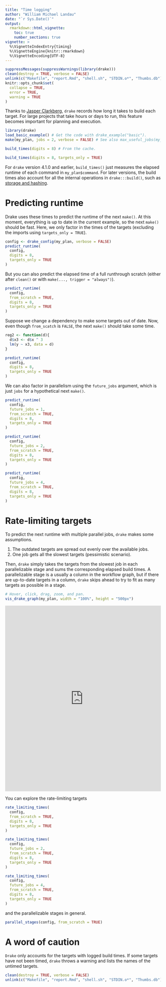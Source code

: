 ```yaml
---
title: "Time logging"
author: "William Michael Landau"
date: "`r Sys.Date()`"
output:
  rmarkdown::html_vignette:
    toc: true
    number_sections: true
vignette: >
  %\VignetteIndexEntry{timing}
  %\VignetteEngine{knitr::rmarkdown}
  %\VignetteEncoding{UTF-8}
---
```


```r
suppressMessages(suppressWarnings(library(drake)))
clean(destroy = TRUE, verbose = FALSE)
unlink(c("Makefile", "report.Rmd", "shell.sh", "STDIN.o*", "Thumbs.db"))
knitr::opts_chunk$set(
  collapse = TRUE,
  error = TRUE,
  warning = TRUE
)
```

Thanks to [Jasper Clarkberg](https://github.com/dapperjapper), `drake` records how long it takes to build each target. For large projects that take hours or days to run, this feature becomes important for planning and execution.

```r
library(drake)
load_basic_example() # Get the code with drake_example("basic").
make(my_plan, jobs = 2, verbose = FALSE) # See also max_useful_jobs(my_plan).

build_times(digits = 8) # From the cache.

build_times(digits = 8, targets_only = TRUE)
```

For `drake` version 4.1.0 and earlier, `build_times()` just measures the elapsed runtime of each command in `my_plan$command`. For later versions, the build times also account for all the internal operations in `drake:::build()`, such as [storage and hashing](https://github.com/ropensci/drake/blob/master/vignettes/storage.Rmd).

# Predicting runtime

Drake uses these times to predict the runtime of the next `make()`. At this moment, everything is up to date in the current example, so the next `make()` should be fast. Here, we only factor in the times of the targets (excluding the imports using `targets_only = TRUE`).

```r
config <- drake_config(my_plan, verbose = FALSE)
predict_runtime(
  config,
  digits = 8,
  targets_only = TRUE
)
```

But you can also predict the elapsed time of a full runthrough scratch (either after `clean()` or with `make(..., trigger = "always")`).

```r
predict_runtime(
  config,
  from_scratch = TRUE,
  digits = 8,
  targets_only = TRUE
)
```

Suppose we change a dependency to make some targets out of date. Now, even though `from_scatch` is `FALSE`, the next `make()` should take some time.

```r
reg2 <- function(d){
  d$x3 <- d$x ^ 3
  lm(y ~ x3, data = d)
}

predict_runtime(
  config,
  digits = 8,
  targets_only = TRUE
)
```

We can also factor in parallelism using the `future_jobs` argument, which is just `jobs` for a hypothetical next `make()`.

```r
predict_runtime(
  config,
  future_jobs = 1,
  from_scratch = TRUE,
  digits = 8,
  targets_only = TRUE
)

predict_runtime(
  config,
  future_jobs = 2,
  from_scratch = TRUE,
  digits = 8,
  targets_only = TRUE
)

predict_runtime(
  config,
  future_jobs = 4,
  from_scratch = TRUE,
  digits = 8,
  targets_only = TRUE
)
```

# Rate-limiting targets

To predict the next runtime with multiple parallel jobs, `drake` makes some assumptions.

1. The outdated targets are spread out evenly over the available jobs.
1. One job gets all the slowest targets (pessimistic scenario).

Then, `drake` simply takes the targets from the slowest job in each parallelizable stage and sums the corresponding elapsed build times. A parallelizable stage is a usually a column in the workflow graph, but if there are up-to-date targets in a column, `drake` skips ahead to try to fit as many targets as possible in a stage.

```r
# Hover, click, drag, zoom, and pan.
vis_drake_graph(my_plan, width = "100%", height = "500px")
```

<iframe
src = "https://cdn.rawgit.com/ropensci/drake/e87f05ad/images/reg2.html"
width = "100%" height = "600px" allowtransparency="true" 
style="border: none; box-shadow: none">
</iframe>

You can explore the rate-limiting targets

```r
rate_limiting_times(
  config,
  from_scratch = TRUE,
  digits = 8,
  targets_only = TRUE
)

rate_limiting_times(
  config,
  future_jobs = 2,
  from_scratch = TRUE,
  digits = 8,
  targets_only = TRUE
)

rate_limiting_times(
  config,
  future_jobs = 4,
  from_scratch = TRUE,
  digits = 8,
  targets_only = TRUE
)
```

and the parallelizable stages in general.

```r
parallel_stages(config, from_scratch = TRUE)
```

# A word of caution

`Drake` only accounts for the targets with logged build times. If some targets have not been timed, `drake` throws a warning and lists the names of the untimed targets.

```r
clean(destroy = TRUE, verbose = FALSE)
unlink(c("Makefile", "report.Rmd", "shell.sh", "STDIN.o*", "Thumbs.db"))
```

